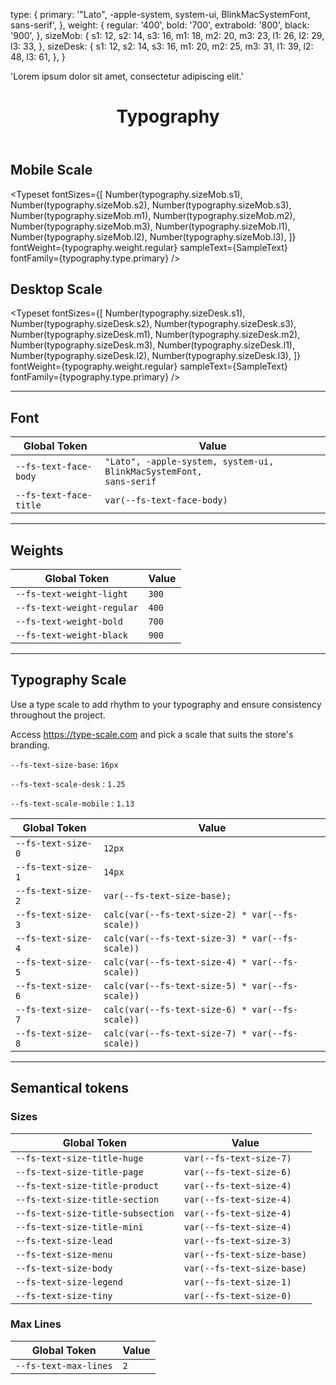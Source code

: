 
<Meta title="Fundamentals/Typography" />

  type: {
    primary: '"Lato", -apple-system, system-ui, BlinkMacSystemFont, sans-serif',
  },
  weight: {
    regular: '400',
    bold: '700',
    extrabold: '800',
    black: '900',
  },
  sizeMob: {
    s1: 12,
    s2: 14,
    s3: 16,
    m1: 18,
    m2: 20,
    m3: 23,
    l1: 26,
    l2: 29,
    l3: 33,
  },
  sizeDesk: {
    s1: 12,
    s2: 14,
    s3: 16,
    m1: 20,
    m2: 25,
    m3: 31,
    l1: 39,
    l2: 48,
    l3: 61,
  },
}

  'Lorem ipsum dolor sit amet, consectetur adipiscing elit.'

<header>

# Typography

</header>

## Mobile Scale

<Typeset
  fontSizes={[
    Number(typography.sizeMob.s1),
    Number(typography.sizeMob.s2),
    Number(typography.sizeMob.s3),
    Number(typography.sizeMob.m1),
    Number(typography.sizeMob.m2),
    Number(typography.sizeMob.m3),
    Number(typography.sizeMob.l1),
    Number(typography.sizeMob.l2),
    Number(typography.sizeMob.l3),
  ]}
  fontWeight={typography.weight.regular}
  sampleText={SampleText}
  fontFamily={typography.type.primary}
/>

## Desktop Scale

<Typeset
  fontSizes={[
    Number(typography.sizeDesk.s1),
    Number(typography.sizeDesk.s2),
    Number(typography.sizeDesk.s3),
    Number(typography.sizeDesk.m1),
    Number(typography.sizeDesk.m2),
    Number(typography.sizeDesk.m3),
    Number(typography.sizeDesk.l1),
    Number(typography.sizeDesk.l2),
    Number(typography.sizeDesk.l3),
  ]}
  fontWeight={typography.weight.regular}
  sampleText={SampleText}
  fontFamily={typography.type.primary}
/>

---

## Font

| Global Token                      | Value                                                                         |
| --------------------------------- | ----------------------------------------------------------------------------- |
| <code>--fs-text-face-body</code>  | <code>"Lato", -apple-system, system-ui, BlinkMacSystemFont, sans-serif</code> |
| <code>--fs-text-face-title</code> | <code>var(--fs-text-face-body)</code>                                         |

---

## Weights

| Global Token                          | Value            |
| ------------------------------------- | ---------------- |
| <code>--fs-text-weight-light</code>   | <code>300</code> |
| <code>--fs-text-weight-regular</code> | <code>400</code> |
| <code>--fs-text-weight-bold</code>    | <code>700</code> |
| <code>--fs-text-weight-black</code>   | <code>900</code> |

---

## Typography Scale

Use a type scale to add rhythm to your typography and ensure consistency throughout the project.

Access https://type-scale.com and pick a scale that suits the store's branding.

<code>--fs-text-size-base</code>: <code>16px</code>

<code>--fs-text-scale-desk</code> : <code>1.25</code>

<code>--fs-text-scale-mobile</code> : <code>1.13</code>

| Global Token                  | Value                                                       |
| ----------------------------- | ----------------------------------------------------------- |
| <code>--fs-text-size-0</code> | <code>12px</code>                                           |
| <code>--fs-text-size-1</code> | <code>14px</code>                                           |
| <code>--fs-text-size-2</code> | <code>var(--fs-text-size-base); </code>                     |
| <code>--fs-text-size-3</code> | <code>calc(var(--fs-text-size-2) \* var(--fs-scale))</code> |
| <code>--fs-text-size-4</code> | <code>calc(var(--fs-text-size-3) \* var(--fs-scale))</code> |
| <code>--fs-text-size-5</code> | <code>calc(var(--fs-text-size-4) \* var(--fs-scale))</code> |
| <code>--fs-text-size-6</code> | <code>calc(var(--fs-text-size-5) \* var(--fs-scale))</code> |
| <code>--fs-text-size-7</code> | <code>calc(var(--fs-text-size-6) \* var(--fs-scale))</code> |
| <code>--fs-text-size-8</code> | <code>calc(var(--fs-text-size-7) \* var(--fs-scale))</code> |

---

## Semantical tokens

### Sizes

| Global Token                                 | Value                                 |
| -------------------------------------------- | ------------------------------------- |
| <code>--fs-text-size-title-huge</code>       | <code>var(--fs-text-size-7)</code>    |
| <code>--fs-text-size-title-page</code>       | <code>var(--fs-text-size-6)</code>    |
| <code>--fs-text-size-title-product</code>    | <code>var(--fs-text-size-4)</code>    |
| <code>--fs-text-size-title-section</code>    | <code>var(--fs-text-size-4)</code>    |
| <code>--fs-text-size-title-subsection</code> | <code>var(--fs-text-size-4)</code>    |
| <code>--fs-text-size-title-mini</code>       | <code>var(--fs-text-size-4)</code>    |
| <code>--fs-text-size-lead</code>             | <code>var(--fs-text-size-3)</code>    |
| <code>--fs-text-size-menu</code>             | <code>var(--fs-text-size-base)</code> |
| <code>--fs-text-size-body</code>             | <code>var(--fs-text-size-base)</code> |
| <code>--fs-text-size-legend</code>           | <code>var(--fs-text-size-1)</code>    |
| <code>--fs-text-size-tiny</code>             | <code>var(--fs-text-size-0)</code>    |

### Max Lines

| Global Token                     | Value          |
| -------------------------------- | -------------- |
| <code>--fs-text-max-lines</code> | <code>2</code> |
